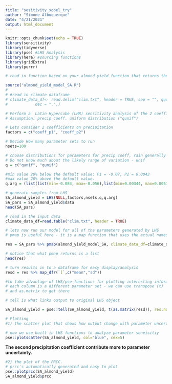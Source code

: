 ```yaml
---
title: "sesitivity_sobel_try"
author: "Simone Albuquerque"
date: "4/21/2021"
output: html_document
---
```


```r
knitr::opts_chunk$set(echo = TRUE)
library(sensitivity) 
library(tidyverse)
library(pse) #LHS Analysis 
library(here) #sourcing functions
library(gridExtra)
library(purrr) 
```

```r
# read in function based on your almond yield function that returns the mean and inter-annual variation in yield anomaly.

source("almond_yield_model_SA.R")
# 
# #read in climate dataframe 
# climate_data_df<- read.delim("clim.txt", header = TRUE, sep = "", quote = "\"'",
#            dec = ".",)

```


```r
# Perform a  Latin Hypercube (LHR) sensitivity analysis of the 2 coefficients on precipitation 
# Assumption: precip coeff. uniform distribution ("qunif") 

# Lets consider 2 coefficients on precipitation
factors = c("coeff_p1", "coeff_p2")

# Decide How many parameter sets to run
nsets=100

# choose distributions for parameters for precip coeff, rain generally occurs within a 0-201 range
# Do not know much about the likely range of variation - unif 
q = c("qunif", "qunif")

#min value 20% below the default value: P1 = -0.07, P2 = 0.0043
#max value 20% above the default value.
q.arg = (list(list(min=-0.084, max=-0.056),list(min=0.00344, max=0.00516)))

# generate samples from LHS
SA_almond_yield = LHS(NULL,factors,nsets,q,q.arg)
SA_pars = SA_almond_yield$data
head(SA_pars)
```


```r
# read in the input data
climate_data_df=read.table("clim.txt", header = TRUE)

# lets now run our model for all of the parameters generated by LHS
# pmap is useful here - it is a map function that uses the actual names of input parameters

res = SA_pars %>% pmap(almond_yield_model_SA, climate_data_df=climate_data_df)

# notice that what pmap returns is a list 
head(res)

# turn results in to a dataframe for easy display/analysis
resd = res %>% map_dfr(`[`,c("mean","sd"))

#to take advantage of LHS/pse functions for plotting interesting information we can send results back - results need to be in a matrix
# each column is a different parameter set - we can use transpose (t)
# and as.matrix to get there

# tell is what links output to original LHS object

SA_almond_yield = pse::tell(SA_almond_yield, t(as.matrix(resd)), res.names=c("mean","sd"))

```


```r
# Plotting
#1) the scatter plot that shows how output change with parameter uncertainty

# now we use built in LHS functions to analyze parameter seneisitiy
pse::plotscatter(SA_almond_yield, col="blue", cex=5)

```


**The second precipitation coefficient contribute more to parameter uncertainty.**

```r
#2) the plot of the PRCC. 
# prcc's automatically generated and easy to plot
pse::plotprcc(SA_almond_yield)
SA_almond_yield$prcc
```

